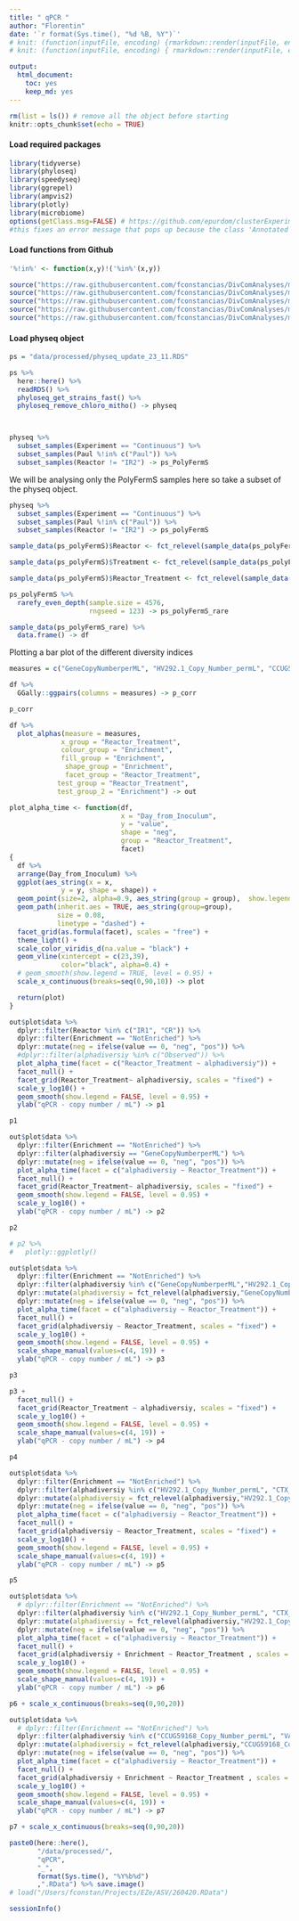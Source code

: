 ```yaml
---
title: " qPCR "
author: "Florentin"
date: '`r format(Sys.time(), "%d %B, %Y")`'
# knit: (function(inputFile, encoding) {rmarkdown::render(inputFile, encoding = encoding, output_file = paste0(substr(inputFile,1,nchar(inputFile)-4),Sys.Date(),'.html')) })
# knit: (function(inputFile, encoding) { rmarkdown::render(inputFile, encoding = encoding, output_file = paste0('Math-', (format(Sys.Date() - lubridate::wday(Sys.Date() + 1), '%m-%d-%Y')), '.html')) })

output: 
  html_document: 
    toc: yes
    keep_md: yes
---
```

```r
rm(list = ls()) # remove all the object before starting
knitr::opts_chunk$set(echo = TRUE)
```

#### Load required packages

```r
library(tidyverse)
library(phyloseq)
library(speedyseq)
library(ggrepel)
library(ampvis2)
library(plotly)
library(microbiome)
options(getClass.msg=FALSE) # https://github.com/epurdom/clusterExperiment/issues/66
#this fixes an error message that pops up because the class 'Annotated' is defined in two different packages
```

#### Load functions from Github

```r
'%!in%' <- function(x,y)!('%in%'(x,y))

source("https://raw.githubusercontent.com/fconstancias/DivComAnalyses/master/R/phyloseq_taxa_tests.R")
source("https://raw.githubusercontent.com/fconstancias/DivComAnalyses/master/R/phyloseq_normalisation.R")
source("https://raw.githubusercontent.com/fconstancias/DivComAnalyses/master/R/phyloseq_alpha.R")
source("https://raw.githubusercontent.com/fconstancias/DivComAnalyses/master/R/phyloseq_beta.R")
source("https://raw.githubusercontent.com/fconstancias/DivComAnalyses/master/R/phyloseq_heatmap.R")
```


#### Load physeq object


```r
ps = "data/processed/physeq_update_23_11.RDS"

ps %>% 
  here::here() %>%
  readRDS() %>%
  phyloseq_get_strains_fast() %>%
  phyloseq_remove_chloro_mitho() -> physeq



physeq %>% 
  subset_samples(Experiment == "Continuous") %>% 
  subset_samples(Paul %!in% c("Paul")) %>%
  subset_samples(Reactor != "IR2") -> ps_PolyFermS

```  

We will be analysing only the PolyFermS samples here so take a subset of the physeq object.  
```r
physeq %>% 
  subset_samples(Experiment == "Continuous") %>% 
  subset_samples(Paul %!in% c("Paul")) %>%
  subset_samples(Reactor != "IR2") -> ps_polyFermS

sample_data(ps_polyFermS)$Reactor <- fct_relevel(sample_data(ps_polyFermS)$Reactor, "IR1", "CR", "TR1", "TR2","TR3", "TR4", "TR5", "TR6") 

sample_data(ps_polyFermS)$Treatment <- fct_relevel(sample_data(ps_polyFermS)$Treatment, "UNTREATED",  "CTX+HV292.1", "CTX","HV292.1","VAN+CCUG59168", "VAN",  "CCUG59168") 

sample_data(ps_polyFermS)$Reactor_Treatment <- fct_relevel(sample_data(ps_polyFermS)$Reactor_Treatment, "IR1_UNTREATED","CR_UNTREATED", "CR_CTX", "CR_VAN", "TR1_CTX+HV292.1","TR2_CTX", "TR3_HV292.1", "TR5_VAN+CCUG59168", "TR4_VAN", "TR6_CCUG59168") 

ps_polyFermS %>% 
  rarefy_even_depth(sample.size = 4576,
                    rngseed = 123) -> ps_polyFermS_rare
```


```r
sample_data(ps_polyFermS_rare) %>%
  data.frame() -> df
```


Plotting a bar plot of the different diversity indices 
```r
measures = c("GeneCopyNumberperML", "HV292.1_Copy_Number_permL", "CCUG59168_Copy_Number_permL", "CTX_Copy_Number_permL","VAN_Copy_Number_permL")

df %>%
  GGally::ggpairs(columns = measures) -> p_corr

p_corr
```

```r
df %>%
  plot_alphas(measure = measures,
             x_group = "Reactor_Treatment",
             colour_group = "Enrichment",
             fill_group = "Enrichment",
              shape_group = "Enrichment",
              facet_group = "Reactor_Treatment",
            test_group = "Reactor_Treatment",
            test_group_2 = "Enrichment") -> out
```

```r
plot_alpha_time <- function(df, 
                            x = "Day_from_Inoculum", 
                            y = "value", 
                            shape = "neg",
                            group = "Reactor_Treatment", 
                            facet)
{
  df %>%
  arrange(Day_from_Inoculum) %>%
  ggplot(aes_string(x = x,
             y = y, shape = shape)) +
  geom_point(size=2, alpha=0.9, aes_string(group = group),  show.legend = FALSE) + 
  geom_path(inherit.aes = TRUE, aes_string(group=group),
            size = 0.08,
            linetype = "dashed") +
  facet_grid(as.formula(facet), scales = "free") +
  theme_light() +
  scale_color_viridis_d(na.value = "black") + 
  geom_vline(xintercept = c(23,39), 
             color="black", alpha=0.4) + 
  # geom_smooth(show.legend = TRUE, level = 0.95) + 
  scale_x_continuous(breaks=seq(0,90,10)) -> plot

  return(plot)
}

```

```r
out$plot$data %>%
  dplyr::filter(Reactor %in% c("IR1", "CR")) %>%
  dplyr::filter(Enrichment == "NotEnriched") %>%
  dplyr::mutate(neg = ifelse(value == 0, "neg", "pos")) %>%
  #dplyr::filter(alphadiversiy %in% c("Observed")) %>% 
  plot_alpha_time(facet = c("Reactor_Treatment ~ alphadiversiy")) + 
  facet_null() + 
  facet_grid(Reactor_Treatment~ alphadiversiy, scales = "fixed") +
  scale_y_log10() +
  geom_smooth(show.legend = FALSE, level = 0.95) +
  ylab("qPCR - copy number / mL") -> p1

p1 
```

```r
out$plot$data %>%
  dplyr::filter(Enrichment == "NotEnriched") %>%
  dplyr::filter(alphadiversiy == "GeneCopyNumberperML") %>%
  dplyr::mutate(neg = ifelse(value == 0, "neg", "pos")) %>%
  plot_alpha_time(facet = c("alphadiversiy ~ Reactor_Treatment")) +
  facet_null() + 
  facet_grid(Reactor_Treatment~ alphadiversiy, scales = "fixed") +
  geom_smooth(show.legend = FALSE, level = 0.95) +
  scale_y_log10() +
  ylab("qPCR - copy number / mL") -> p2

p2

# p2 %>%
#   plotly::ggplotly()
```

```r
out$plot$data %>%
  dplyr::filter(Enrichment == "NotEnriched") %>%
  dplyr::filter(alphadiversiy %in% c("GeneCopyNumberperML","HV292.1_Copy_Number_permL", "CTX_Copy_Number_permL", "CCUG59168_Copy_Number_permL", "VAN_Copy_Number_permL")) %>%
  dplyr::mutate(alphadiversiy = fct_relevel(alphadiversiy,"GeneCopyNumberperML", "HV292.1_Copy_Number_permL", "CTX_Copy_Number_permL", "CCUG59168_Copy_Number_permL", "VAN_Copy_Number_permL")) %>%
  dplyr::mutate(neg = ifelse(value == 0, "neg", "pos")) %>%
  plot_alpha_time(facet = c("alphadiversiy ~ Reactor_Treatment")) +
  facet_null() +
  facet_grid(alphadiversiy ~ Reactor_Treatment, scales = "fixed") +
  scale_y_log10() +
  geom_smooth(show.legend = FALSE, level = 0.95) +
  scale_shape_manual(values=c(4, 19)) +
  ylab("qPCR - copy number / mL") -> p3

p3

```
```r
p3 +
  facet_null() +
  facet_grid(Reactor_Treatment ~ alphadiversiy, scales = "fixed") +
  scale_y_log10() +
  geom_smooth(show.legend = FALSE, level = 0.95) +
  scale_shape_manual(values=c(4, 19)) +
  ylab("qPCR - copy number / mL") -> p4

p4

```

```r
out$plot$data %>%
  dplyr::filter(Enrichment == "NotEnriched") %>%
  dplyr::filter(alphadiversiy %in% c("HV292.1_Copy_Number_permL", "CTX_Copy_Number_permL", "CCUG59168_Copy_Number_permL", "VAN_Copy_Number_permL")) %>%
  dplyr::mutate(alphadiversiy = fct_relevel(alphadiversiy,"HV292.1_Copy_Number_permL", "CTX_Copy_Number_permL", "CCUG59168_Copy_Number_permL", "VAN_Copy_Number_permL")) %>%
  dplyr::mutate(neg = ifelse(value == 0, "neg", "pos")) %>%
  plot_alpha_time(facet = c("alphadiversiy ~ Reactor_Treatment")) +
  facet_null() +
  facet_grid(alphadiversiy ~ Reactor_Treatment, scales = "fixed") +
  scale_y_log10() +
  geom_smooth(show.legend = FALSE, level = 0.95) +
  scale_shape_manual(values=c(4, 19)) +
  ylab("qPCR - copy number / mL") -> p5

p5

```
```r
out$plot$data %>%
  # dplyr::filter(Enrichment == "NotEnriched") %>%
  dplyr::filter(alphadiversiy %in% c("HV292.1_Copy_Number_permL", "CTX_Copy_Number_permL")) %>%
  dplyr::mutate(alphadiversiy = fct_relevel(alphadiversiy,"HV292.1_Copy_Number_permL", "CTX_Copy_Number_permL")) %>%
  dplyr::mutate(neg = ifelse(value == 0, "neg", "pos")) %>%
  plot_alpha_time(facet = c("alphadiversiy ~ Reactor_Treatment")) +
  facet_null() +
  facet_grid(alphadiversiy + Enrichment ~ Reactor_Treatment , scales = "fixed") +
  scale_y_log10() +
  geom_smooth(show.legend = FALSE, level = 0.95) +
  scale_shape_manual(values=c(4, 19)) +
  ylab("qPCR - copy number / mL") -> p6

p6 + scale_x_continuous(breaks=seq(0,90,20))

```

```r
out$plot$data %>%
  # dplyr::filter(Enrichment == "NotEnriched") %>%
  dplyr::filter(alphadiversiy %in% c("CCUG59168_Copy_Number_permL", "VAN_Copy_Number_permL")) %>%
  dplyr::mutate(alphadiversiy = fct_relevel(alphadiversiy,"CCUG59168_Copy_Number_permL", "VAN_Copy_Number_permL")) %>%
  dplyr::mutate(neg = ifelse(value == 0, "neg", "pos")) %>%
  plot_alpha_time(facet = c("alphadiversiy ~ Reactor_Treatment")) +
  facet_null() +
  facet_grid(alphadiversiy + Enrichment ~ Reactor_Treatment , scales = "fixed") +
  scale_y_log10() +
  geom_smooth(show.legend = FALSE, level = 0.95) +
  scale_shape_manual(values=c(4, 19)) +
  ylab("qPCR - copy number / mL") -> p7

p7 + scale_x_continuous(breaks=seq(0,90,20))

```


```r
paste0(here::here(),
       "/data/processed/",
       "qPCR",
       "_",
       format(Sys.time(), "%Y%b%d")
       ,".RData") %>% save.image()
# load("/Users/fconstan/Projects/EZe/ASV/260420.RData")
```

```r
sessionInfo()
```

